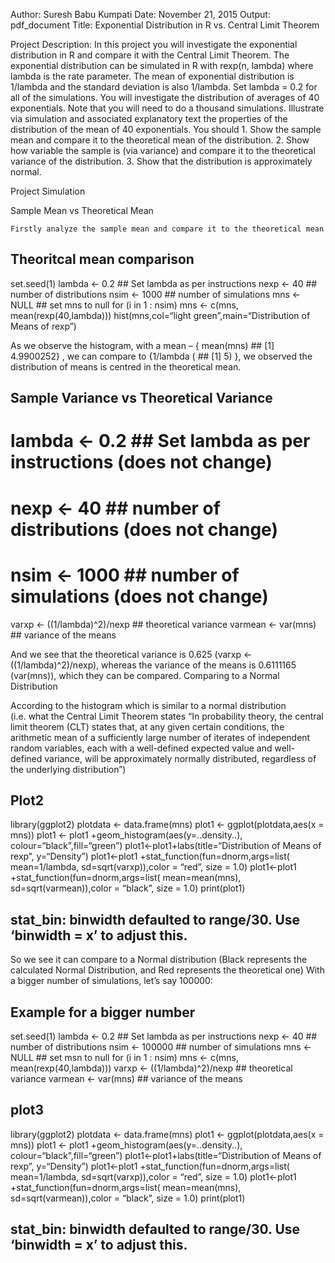 Author: Suresh Babu Kumpati
Date: November 21, 2015
Output: pdf_document
Title: Exponential Distribution in R  vs. Central Limit Theorem

Project Description:
In this project you will investigate the exponential distribution in R and compare it with the Central Limit Theorem. The exponential distribution can be simulated in R with rexp(n, lambda) where lambda is the rate parameter. The mean of exponential distribution is 1/lambda and the standard deviation is also 1/lambda. Set lambda = 0.2 for all of the simulations. You will investigate the distribution of averages of 40 exponentials. Note that you will need to do a thousand simulations.
Illustrate via simulation and associated explanatory text the properties of the distribution of the mean of 40 exponentials. You should
1.	Show the sample mean and compare it to the theoretical mean of the distribution.
2.	Show how variable the sample is (via variance) and compare it to the theoretical variance of the distribution.
3.	Show that the distribution is approximately normal.

Project Simulation

Sample Mean vs Theoretical Mean

 	Firstly analyze the sample mean and compare it to the theoretical mean

## Theoritcal mean comparison 	
set.seed(1)
lambda <- 0.2 ## Set lambda as per instructions
nexp <- 40 ## number of distributions
nsim <- 1000 ## number of simulations
mns <- NULL  ## set mns to null 
for (i in 1 : nsim) mns <- c(mns, mean(rexp(40,lambda)))
hist(mns,col="light green",main="Distribution of Means of rexp")

 
As we observe the histogram, with a mean – { mean(mns)  ## [1] 4.9900252} , we can compare to {1/lambda ( ## [1] 5) }, we observed the distribution of means is centred in the theoretical mean. 

## Sample Variance vs Theoretical Variance

# lambda <- 0.2 ## Set lambda as per instructions (does not change)
# nexp <- 40 ## number of distributions (does not change)
# nsim <- 1000 ## number of simulations (does not change)
varxp <- ((1/lambda)^2)/nexp ## theoretical variance
varmean <- var(mns) ## variance of the means

And we see that the theoretical variance is 0.625 (varxp <- ((1/lambda)^2)/nexp), whereas the variance of the means is 0.6111165 (var(mns)), which they can be compared.
Comparing to a Normal Distribution

According to the histogram which is similar to a normal distribution (i.e. what the Central Limit Theorem states “In probability theory, the central limit theorem (CLT) states that, at any given certain conditions, the arithmetic mean of a sufficiently large number of iterates of independent random variables, each with a well-defined expected value and well-defined variance, will be approximately normally distributed, regardless of the underlying distribution”)

## Plot2
library(ggplot2)
plotdata <- data.frame(mns)
plot1 <- ggplot(plotdata,aes(x = mns))
plot1 <- plot1 +geom_histogram(aes(y=..density..), colour="black",fill="green")
plot1<-plot1+labs(title="Distribution of Means of rexp", y="Density")
plot1<-plot1 +stat_function(fun=dnorm,args=list( mean=1/lambda, sd=sqrt(varxp)),color = "red", size = 1.0)
plot1<-plot1 +stat_function(fun=dnorm,args=list( mean=mean(mns), sd=sqrt(varmean)),color = "black", size = 1.0)
print(plot1)

 
## stat_bin: binwidth defaulted to range/30. Use 'binwidth = x' to adjust this.
So we see it can compare to a Normal distribution (Black represents the calculated Normal Distribution, and Red represents the theoretical one)
With a bigger number of simulations, let’s say 100000:

## Example for a bigger number
set.seed(1)
lambda <- 0.2 ## Set lambda as per instructions
nexp <- 40 ## number of distributions
nsim <- 100000 ## number of simulations
mns <- NULL  ## set msn to null 
for (i in 1 : nsim) mns <- c(mns, mean(rexp(40,lambda)))
varxp <- ((1/lambda)^2)/nexp ## theoretical variance
varmean <- var(mns) ## variance of the means

## plot3
library(ggplot2)
plotdata <- data.frame(mns)
plot1 <- ggplot(plotdata,aes(x = mns))
plot1 <- plot1 +geom_histogram(aes(y=..density..), colour="black",fill="green")
plot1<-plot1+labs(title="Distribution of Means of rexp", y="Density")
plot1<-plot1 +stat_function(fun=dnorm,args=list( mean=1/lambda, sd=sqrt(varxp)),color = "red", size = 1.0)
plot1<-plot1 +stat_function(fun=dnorm,args=list( mean=mean(mns), sd=sqrt(varmean)),color = "black", size = 1.0)
print(plot1)

 
## stat_bin: binwidth defaulted to range/30. Use 'binwidth = x' to adjust this.

